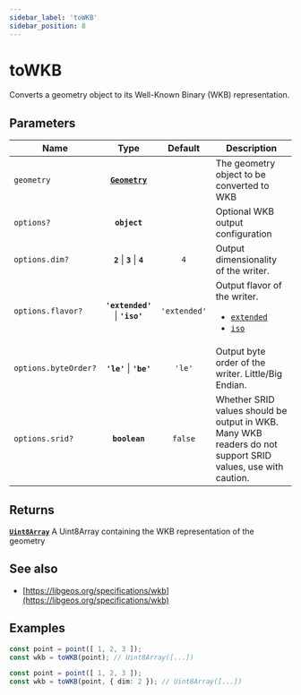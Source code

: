 ```yaml
---
sidebar_label: 'toWKB'
sidebar_position: 8
---
```


# toWKB

Converts a geometry object to its Well-Known Binary (WKB) representation.

## Parameters

| Name | Type | Default | Description |
| --- | :-: | :-: | --- |
| `geometry` | [**`Geometry`**](../types/Geometry/index.mdx) |  | The geometry object to be converted to WKB |
| `options?` | **`object`** |  | Optional WKB output configuration |
| `options.dim?` | **`2`** \| **`3`** \| **`4`** | `4` | Output dimensionality of the writer. |
| `options.flavor?` | **`'extended'`** \| **`'iso'`** | `'extended'` | Output flavor of the writer. <ul><li>[`extended`](https://libgeos.org/specifications/wkb/#extended-wkb) </li><li>[`iso`](https://libgeos.org/specifications/wkb/#iso-wkb) </li></ul> |
| `options.byteOrder?` | **`'le'`** \| **`'be'`** | `'le'` | Output byte order of the writer. Little/Big Endian. |
| `options.srid?` | **`boolean`** | `false` | Whether SRID values should be output in WKB. Many WKB readers do not support SRID values, use with caution. |

## Returns

[**`Uint8Array`**](https://developer.mozilla.org/en-US/docs/Web/JavaScript/Reference/Global_Objects/Uint8Array) A Uint8Array containing the WKB representation of the geometry

## See also

- [https://libgeos.org/specifications/wkb](https://libgeos.org/specifications/wkb)

## Examples

```ts title="basic usage"
const point = point([ 1, 2, 3 ]);
const wkb = toWKB(point); // Uint8Array([...])
```
```ts title="with options"
const point = point([ 1, 2, 3 ]);
const wkb = toWKB(point, { dim: 2 }); // Uint8Array([...])
```
